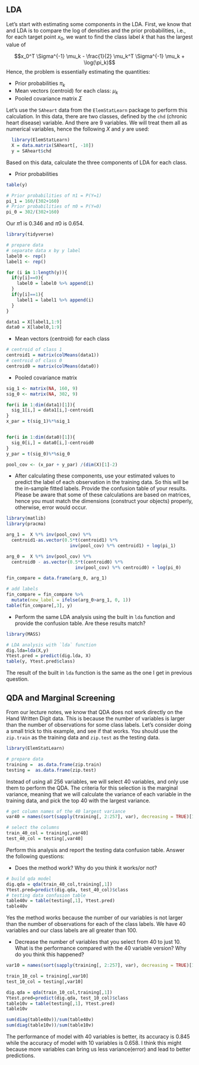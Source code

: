 ## LDA

Let's start with estimating some components in the LDA. First, we know that and LDA is to compare the log of densities and the prior probabilities, i.e., for each target point $x_0$, we want to find the class label $k$ that has the largest value of 

$$x_0^T \Sigma^{-1} \mu_k - \frac{1}{2} \mu_k^T \Sigma^{-1} \mu_k + \log(\pi_k)$$
Hence, the problem is essentially estimating the quantities:

  * Prior probabilities $\pi_k$
  * Mean vectors (centroid) for each class: $\mu_k$  
  * Pooled covariance matrix $\Sigma$ 
  
Let's use the `SAheart` data from the `ElemStatLearn` package to perform this calculation. In this data, there are two classes, defined by the `chd` (chronic heart disease) variable. And there are 9 variables. We will treat them all as numerical variables, hence the following $X$ and $y$ are used:

```{r}
  library(ElemStatLearn)
  X = data.matrix(SAheart[, -10])
  y = SAheart$chd
```

Based on this data, calculate the three components of LDA for each class.

- Prior probabilities
```{r}
table(y)
```
```{r}
# Prior probabilities of π1 = P(Y=1)
pi_1 = 160/(302+160)
# Prior probabilities of π0 = P(Y=0)
pi_0 = 302/(302+160)
```

Our $π1$ is 0.346 and $π0$ is 0.654.

```{r, results='hide', message=FALSE, warning=FALSE}
library(tidyverse)
```
```{r}
# prepare data
# separate data x by y label
label0 <- rep()
label1 <- rep()

for (i in 1:length(y)){
  if(y[i]==0){
    label0 = label0 %>% append(i)
  }
  if(y[i]==1){
    label1 = label1 %>% append(i)
  }
}

data1 = X[label1,1:9]
data0 = X[label0,1:9]
```

- Mean vectors (centroid) for each class
```{r}
# centroid of class 1
centroid1 = matrix(colMeans(data1))
# centroid of class 0
centroid0 = matrix(colMeans(data0))
```

- Pooled covariance matrix
```{r}
sig_1 <- matrix(NA, 160, 9)
sig_0 <- matrix(NA, 302, 9)

for(i in 1:dim(data1)[1]){
  sig_1[i,] = data1[i,]-centroid1
}
x_par = t(sig_1)%*%sig_1


for(i in 1:dim(data0)[1]){
  sig_0[i,] = data0[i,]-centroid0
}
y_par = t(sig_0)%*%sig_0

pool_cov <- (x_par + y_par) /(dim(X)[1]-2)
```

  * After calculating these components, use your estimated values to predict the label of each observation in the training data. So this will be the in-sample fitted labels. Provide the confusion table of your results. Please be aware that some of these calculations are based on matrices, hence you must match the dimensions (construct your objects) properly, otherwise, error would occur.  

```{r, results='hide', message=FALSE, warning=FALSE}
library(matlib)
library(pracma)
```

```{r}
arg_1 =  X %*% inv(pool_cov) %*% 
  centroid1-as.vector(0.5*t(centroid1) %*% 
                        inv(pool_cov) %*% centroid1) + log(pi_1)

arg_0 =  X %*% inv(pool_cov) %*%
  centroid0 - as.vector(0.5*t(centroid0) %*% 
                          inv(pool_cov) %*% centroid0) + log(pi_0)

fin_compare = data.frame(arg_0, arg_1)

# add labels
fin_compare = fin_compare %>% 
  mutate(new_label = ifelse(arg_0>arg_1, 0, 1))
table(fin_compare[,3], y)
```
  * Perform the same LDA analysis using the built in `lda` function and provide the confusion table. Are these results match?
  
```{r, results='hide', message=FALSE, warning=FALSE}
library(MASS)
```
```{r}
# LDA analysis with `lda` function
dig.lda=lda(X,y)
Ytest.pred = predict(dig.lda, X)
table(y, Ytest.pred$class)
```
The result of the built in `lda` function is the same as the one I get in previous question.


## QDA and Marginal Screening

From our lecture notes, we know that QDA does not work directly on the Hand Written Digit data. This is because the number of variables is larger than the number of observations for some class labels. Let's consider doing a small trick to this example, and see if that works. You should use the `zip.train` as the training data and `zip.test` as the testing data. 

```{r, results='hide', message=FALSE, warning=FALSE}
library(ElemStatLearn)
```
```{r}
# prepare data
training =  as.data.frame(zip.train)
testing =  as.data.frame(zip.test)
```

Instead of using all 256 variables, we will select 40 variables, and only use them to perform the QDA. The criteria for this selection is the marginal variance, meaning that we will calculate the variance of each variable in the training data, and pick the top 40 with the largest variance. 

```{r}
# get column names of the 40 largest variance
var40 = names(sort(sapply(training[, 2:257], var), decreasing = TRUE)[1:40])
```
```{r}
# select the columns
train_40_col = training[,var40]
test_40_col = testing[,var40]
```

Perform this analysis and report the testing data confusion table. Answer the following questions:

* Does the method work? Why do you think it works/or not? 

```{r}
# build qda model
dig.qda = qda(train_40_col,training[,1])
Ytest.pred=predict(dig.qda, test_40_col)$class
# testing data confusion table
table40v = table(testing[,1], Ytest.pred)
table40v
```
Yes the method works because the number of our variables is not larger than the number of observations for each of the class labels. We have 40 variables and our class labels are all greater than 100.


  * Decrease the number of variables that you select from 40 to just 10. What is the performance compared with the 40 variable version? Why do you think this happened? 

```{r}
var10 = names(sort(sapply(training[, 2:257], var), decreasing = TRUE)[1:10])
```
```{r}
train_10_col = training[,var10]
test_10_col = testing[,var10]
```

```{r}
dig.qda = qda(train_10_col,training[,1])
Ytest.pred=predict(dig.qda, test_10_col)$class
table10v = table(testing[,1], Ytest.pred)
table10v
```
```{r}
sum(diag(table40v))/sum(table40v)
sum(diag(table10v))/sum(table10v)
```
The performance of model with 40 variables is better, its accuracy is 0.845 while the accuracy of model with 10 variables is 0.658. I think this might because more variables can bring us less variance(error) and lead to better predictions.   
